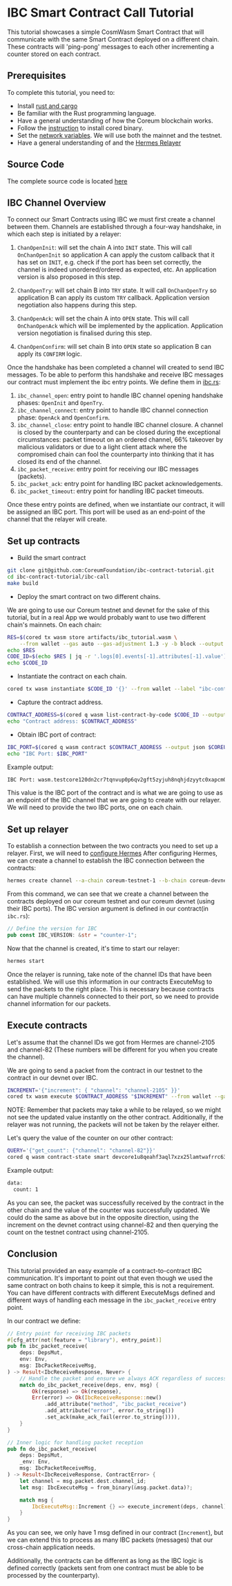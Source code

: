 # IBC Smart Contract Call Tutorial

This tutorial showcases a simple CosmWasm Smart Contract that will communicate with the same Smart
Contract deployed on a different chain. These contracts will 'ping-pong' messages to each other
incrementing a counter stored on each contract.

## Prerequisites

To complete this tutorial, you need to:

-   Install <a href="https://www.rust-lang.org/tools/install" target="_blank" rel="noopener noreferrer" class="text-[#24cc8e] hover:text-[#1db07a] text-lg font-bold">rust and cargo</a>
-   Be familiar with the Rust programming language.
-   Have a general understanding of how the Coreum blockchain works.
-   Follow the <a href="/docs/tutorials/get-started/install-cored" class="text-[#24cc8e] hover:text-[#1db07a] text-lg font-bold">instruction</a> to install cored binary.
-   Set the <a href="/docs/tutorials/get-started/setup-cli" target="_blank" rel="noopener noreferrer" class="text-[#24cc8e] hover:text-[#1db07a] text-md font-bold">network variables</a>. We will use both the mainnet and the
    testnet.
-   Have a general understanding of and the
    <a href="https://hermes.informal.systems/index.html" target="_blank" rel="noopener noreferrer" class="text-[#24cc8e] hover:text-[#1db07a] text-lg font-bold">Hermes Relayer</a>


## Source Code

The complete source code is located
<a href="https://github.com/CoreumFoundation/ibc-contract-tutorial/tree/master/ibc-call" target="_blank" rel="noopener noreferrer" class="text-[#24cc8e] hover:text-[#1db07a] text-md font-bold">here</a>

## IBC Channel Overview

To connect our Smart Contracts using IBC we must first create a channel between them. Channels are
established through a four-way handshake, in which each step is initiated by a relayer:

1. `ChanOpenInit`: will set the chain A into `INIT` state. This will call `OnChanOpenInit` so
   application A can apply the custom callback that it has set on `INIT`, e.g. check if the port has
   been set correctly, the channel is indeed unordered/ordered as expected, etc. An application
   version is also proposed in this step.

2. `ChanOpenTry`: will set chain B into `TRY` state. It will call `OnChanOpenTry` so application B
   can apply its custom `TRY` callback. Application version negotiation also happens during this
   step.

3. `ChanOpenAck`: will set the chain A into `OPEN` state. This will call `OnChanOpenAck` which will
   be implemented by the application. Application version negotiation is finalised during this step.

4. `ChanOpenConfirm`: will set chain B into `OPEN` state so application B can apply its `CONFIRM`
   logic.

Once the handshake has been completed a channel will created to send IBC messages. To be able to
perform this handshake and receive IBC messages our contract must implement the ibc entry points. We
define them in
<a href="https://github.com/CoreumFoundation/ibc-contract-tutorial/tree/master/ibc-call/src/ibc.rs" target="_blank" rel="noopener noreferrer" class="text-[#24cc8e] hover:text-[#1db07a] text-md font-bold">ibc.rs</a>:

1. `ibc_channel_open`: entry point to handle IBC channel opening handshake phases: `OpenInit` and
   `OpenTry`.
2. `ibc_channel_connect`: entry point to handle IBC channel connection phase: `OpenAck` and
   `OpenConfirm`.
3. `ibc_channel_close`: entry point to handle IBC channel closure. A channel is closed by the
   counterparty and can be closed during the exceptional circumstances: packet timeout on an ordered
   channel, 66% takeover by malicious validators or due to a light client attack where the
   compromised chain can fool the counterparty into thinking that it has closed its end of the
   channel.
4. `ibc_packet_receive`: entry point for receiving our IBC messages (packets).
5. `ibc_packet_ack`: entry point for handling IBC packet acknowledgements.
6. `ibc_packet_timeout`: entry point for handling IBC packet timeouts.

Once these entry points are defined, when we instantiate our contract, it will be assigned an IBC
port. This port will be used as an end-point of the channel that the relayer will create.

## Set up contracts

-   Build the smart contract

```bash
git clone git@github.com:CoreumFoundation/ibc-contract-tutorial.git
cd ibc-contract-tutorial/ibc-call
make build
```

-   Deploy the smart contract on two different chains.

We are going to use our Coreum testnet and devnet for the sake of this tutorial, but in a real App
we would probably want to use two different chain's mainnets. On each chain:

```bash
RES=$(cored tx wasm store artifacts/ibc_tutorial.wasm \
    --from wallet --gas auto --gas-adjustment 1.3 -y -b block --output json $COREUM_NODE_ARGS $COREUM_CHAIN_ID_ARGS)
echo $RES
CODE_ID=$(echo $RES | jq -r '.logs[0].events[-1].attributes[-1].value')
echo $CODE_ID
```

-   Instantiate the contract on each chain.

```bash
cored tx wasm instantiate $CODE_ID '{}' --from wallet --label "ibc-contract" -b block -y --no-admin $COREUM_NODE_ARGS $COREUM_CHAIN_ID_ARGS
```

-   Capture the contract address.

```bash
CONTRACT_ADDRESS=$(cored q wasm list-contract-by-code $CODE_ID --output json $COREUM_NODE_ARGS $COREUM_CHAIN_ID_ARGS | jq -r '.contracts[-1]')
echo "Contract address: $CONTRACT_ADDRESS"
```

-   Obtain IBC port of contract:

```bash
IBC_PORT=$(cored q wasm contract $CONTRACT_ADDRESS --output json $COREUM_NODE_ARGS $COREUM_CHAIN_ID_ARGS | jq -r '.contract_info.ibc_port_id')
echo "IBC Port: $IBC_PORT"
```

Example output:

```bash
IBC Port: wasm.testcore120dn2cr7tqnvup0p6qv2gft5zyjuh8nqhjdzyytc0xapcm08hmzsyv6kd6
```

This value is the IBC port of the contract and is what we are going to use as an endpoint of the IBC
channel that we are going to create with our relayer. We will need to provide the two IBC ports, one
on each chain.

## Set up relayer

To establish a connection between the two contracts you need to set up a relayer. First, we will
need to
<a href="https://hermes.informal.systems/documentation/configuration/description.html" target="_blank" rel="noopener noreferrer" class="text-[#24cc8e] hover:text-[#1db07a] text-md font-bold">configure Hermes</a>
After configuring Hermes, we can create a channel to establish the IBC connection between the
contracts:

```bash
hermes create channel --a-chain coreum-testnet-1 --b-chain coreum-devnet-1 --a-port wasm.testcore120dn2cr7tqnvup0p6qv2gft5zyjuh8nqhjdzyytc0xapcm08hmzsyv6kd6 --b-port wasm.devcore1u8qeahf3aql7xzx25lamtwafrrc63khtwwsg32t9x8azaqa3p6zs2nsekz --channel-version counter-1
```

From this command, we can see that we create a channel between the contracts deployed on our coreum
testnet and our coreum devnet (using their IBC ports). The IBC version argument is defined in our
contract(in `ibc.rs`):

```rust
// Define the version for IBC
pub const IBC_VERSION: &str = "counter-1";
```

Now that the channel is created, it's time to start our relayer:

```bash
hermes start
```

Once the relayer is running, take note of the channel IDs that have been established. We will use
this information in our contracts ExecuteMsg to send the packets to the right place. This is
necessary because contracts can have multiple channels connected to their port, so we need to
provide channel information for our packets.

## Execute contracts

Let's assume that the channel IDs we got from Hermes are channel-2105 and channel-82 (These numbers
will be different for you when you create the channel).

We are going to send a packet from the contract in our testnet to the contract in our devnet over
IBC.

```bash
INCREMENT='{"increment": { "channel": "channel-2105" }}'
cored tx wasm execute $CONTRACT_ADDRESS "$INCREMENT" --from wallet --gas auto --gas-adjustment 1.3 -y -b block --output json $COREUM_NODE_ARGS $COREUM_CHAIN_ID_ARGS
```

NOTE: Remember that packets may take a while to be relayed, so we might not see the updated value
instantly on the other contract. Additionally, if the relayer was not running, the packets will not
be taken by the relayer either.

Let's query the value of the counter on our other contract:

```bash
QUERY='{"get_count": {"channel": "channel-82"}}'
cored q wasm contract-state smart devcore1u8qeahf3aql7xzx25lamtwafrrc63khtwwsg32t9x8azaqa3p6zs2nsekz "$QUERY" --output json $COREUM_NODE_ARGS $COREUM_CHAIN_ID_ARGS
```

Example output:

```bash
data:
  count: 1
```

As you can see, the packet was successfully received by the contract in the other chain and the
value of the counter was successfully updated. We could do the same as above but in the opposite
direction, using the increment on the devnet contract using channel-82 and then querying the count
on the testnet contract using channel-2105.

## Conclusion

This tutorial provided an easy example of a contract-to-contract IBC communication. It's important
to point out that even though we used the same contract on both chains to keep it simple, this is
not a requirement. You can have different contracts with different ExecuteMsgs defined and different
ways of handling each message in the `ibc_packet_receive` entry point.

In our contract we define:

```rust
// Entry point for receiving IBC packets
#[cfg_attr(not(feature = "library"), entry_point)]
pub fn ibc_packet_receive(
    deps: DepsMut,
    env: Env,
    msg: IbcPacketReceiveMsg,
) -> Result<IbcReceiveResponse, Never> {
    // Handle the packet and ensure we always ACK regardless of success or failure
    match do_ibc_packet_receive(deps, env, msg) {
        Ok(response) => Ok(response),
        Err(error) => Ok(IbcReceiveResponse::new()
            .add_attribute("method", "ibc_packet_receive")
            .add_attribute("error", error.to_string())
            .set_ack(make_ack_fail(error.to_string()))),
    }
}

// Inner logic for handling packet reception
pub fn do_ibc_packet_receive(
    deps: DepsMut,
    _env: Env,
    msg: IbcPacketReceiveMsg,
) -> Result<IbcReceiveResponse, ContractError> {
    let channel = msg.packet.dest.channel_id;
    let msg: IbcExecuteMsg = from_binary(&msg.packet.data)?;

    match msg {
        IbcExecuteMsg::Increment {} => execute_increment(deps, channel),
    }
}
```

As you can see, we only have 1 msg defined in our contract (`Increment`), but we can extend this to
process as many IBC packets (messages) that our cross-chain application needs.

Additionally, the contracts can be different as long as the IBC logic is defined correctly (packets
sent from one contract must be able to be processed by the counterparty).
